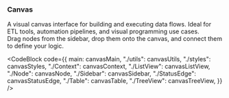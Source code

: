 
### Canvas

A visual canvas interface for building and executing data flows. Ideal for ETL tools, automation pipelines, and visual programming use cases.  
Drag nodes from the sidebar, drop them onto the canvas, and connect them to define your logic.

<CodeBlock
  code={{
    main: canvasMain,
    "./utils": canvasUtils,
    "./styles": canvasStyles,
    "./Context": canvasContext,
    "./ListView": canvasListView,
    "./Node": canvasNode,
    "./Sidebar": canvasSidebar,
    "./StatusEdge": canvasStatusEdge,
    "./Table": canvasTable,
    "./TreeView": canvasTreeView,
  }}
/>
